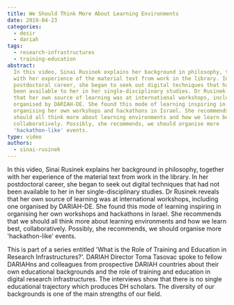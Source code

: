 ```yaml
---
title: We Should Think More About Learning Environments
date: 2019-04-23
categories:
  - desir
  - dariah
tags:
  - research-infrastructures
  - training-education
abstract:
  In this video, Sinai Rusinek explains her background in philosophy, together
  with her experience of the material text from work in the library. In her
  postdoctoral career, she began to seek out digital techniques that had not
  been available to her in her single-disciplinary studies. Dr Rusinek reveals
  that her own source of learning was at international workshops, including one
  organised by DARIAH-DE. She found this mode of learning inspiring in
  organising her own workshops and hackathons in Israel. She recommends that we
  should all think more about learning environments and how we learn best,
  collaboratively. Possibly, she recommends, we should organise more
  'hackathon-like' events.
type: video
authors:
  - sinai-rusinek
---
```


In this video, Sinai Rusinek explains her background in philosophy, together
with her experience of the material text from work in the library. In her
postdoctoral career, she began to seek out digital techniques that had not been
available to her in her single-disciplinary studies. Dr Rusinek reveals that her
own source of learning was at international workshops, including one organised
by DARIAH-DE. She found this mode of learning inspiring in organising her own
workshops and hackathons in Israel. She recommends that we should all think more
about learning environments and how we learn best, collaboratively. Possibly,
she recommends, we should organise more 'hackathon-like' events.

This is part of a series entitled 'What is the Role of Training and Education in
Research Infrastructures?'. DARIAH Director Toma Tasovac spoke to fellow
DARIAHns and colleagues from prospective DARIAH countries about their own
educational backgrounds and the role of training and education in digital
research infrastructures. The interviews show that there is no single
educational trajectory which produces DH scholars. The diversity of our
backgrounds is one of the main strengths of our field.

<VideoCard
  title="We Should Think More About Learning Environments"
  id="ksxIewK316E"
  image="images/sinai-training.png"
/>
